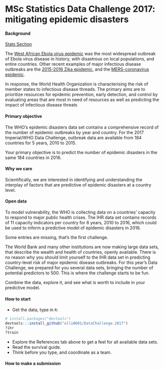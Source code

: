 # MSc Statistics Data Challenge 2017: mitigating epidemic disasters 	

#### Background
[Stats Section](http://www.imperial.ac.uk/statistics)

The [West African Ebola
virus epidemic](http://apps.who.int/ebola/our-work/achievements) was the most
widespread outbreak of Ebola virus disease in history, with disastrous on local
populations, and entire countries. Other recent examples of major infectious
disease outbreaks are the [2015-2016 Zika
epidemic](http://www.who.int/emergencies/zika-virus/en/), and the
[MERS-coronavirus epidemic](http://www.who.int/emergencies/mers-cov/en/).

In response, the World Health Organization is characterising the risk of member
states to infectious disease threads. The primary aims are to prioritize
resources for epidemic prevention, early detection, and control by evaluating
areas that are most in need of resources as well as predicting the impact of
infectious disease threats  

#### Primary objective
The WHO's epidemic disasters data set contains a comprehensive record of the
number of epidemic outbreaks by year and country. For the 2017 Imperial/WHO Data
Challenge, outbreak data are available from 184 countries for 5 years, 2010 to
2015.

Your primary objective is to predict the number of epidemic disasters in the
same 184 countries in 2016.  

#### Why we care
Scientifically, we are interested in identifying and understanding the interplay
of factors that are predictive of epidemic disasters at a country level. 

#### Open data
To model vulnerability, the WHO is collecting data on a countries' capacity to
respond to major public health crises. The IHR data set contains records of 11
capacity indicators per country for 6 years, 2010 to 2016, which could be used
to inform a predictive model of epidemic disasters in 2016.     

Some entries are missing, that's the first challenge. 

The World Bank and many other institutions are now making large data sets, that
describe the wealth and health of countries, openly available. There is no
reason why you should limit yourself to the IHR data set in predicting
country-level risk of major epidemic disease outbreaks. For this year's Data
Challenge, we prepared for you several data sets, bringing the number of
potential predictors to 500. This is where the challenge starts to be fun.  

Combine the data, explore it, and see what is worth to include in your
predictive model. 

#### How to start
* Get the data, type in `R`:
```r
# install.packages("devtools")
devtools:::install_github("olli0601/DataChallenge.2017")
?ihr
?train
```    
* Explore the References tab above to get a feel for all available data sets.
* Read the survival guide.
* Think before you type, and coordinate as a team.

#### How to make a submission

